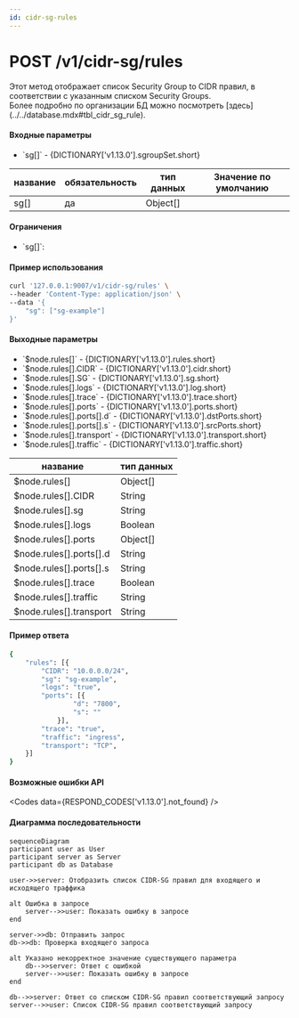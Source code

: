 ```yaml
---
id: cidr-sg-rules
---
```



# POST /v1/cidr-sg/rules

<div className="text-justify">
  Этот метод отображает список Security Group to CIDR правил, в соответствии с указанным списком Security Groups.
</div>

<div className="text-justify">
  Более подробно по организации БД можно посмотреть [здесь](../../database.mdx#tbl_cidr_sg_rule).
</div>

#### Входные параметры

<ul>
  <li>`sg[]` - {DICTIONARY['v1.13.0'].sgroupSet.short}</li>
</ul>

<div className="scrollable-x">
  <table>
    <thead>
      <tr>
        <th rowSpan="2">название</th>
        <th rowSpan="2">обязательность</th>
        <th rowSpan="2">тип данных</th>
        <th rowSpan="2">Значение по умолчанию</th>
      </tr>
    </thead>
    <tbody>
      <tr>
        <td>sg[]</td>
        <td>да</td>
        <td>Object[]</td>
        <td></td>
      </tr>
    </tbody>
  </table>
</div>

<h4 className="custom-heading">Ограничения</h4>

<ul>
  <li>
    `sg[]`:
    <Restrictions data={RESTRICTIONS['v1.13.0'].name} />
  </li>
</ul>

<h4 className="custom-heading">Пример использования</h4>

```bash
curl '127.0.0.1:9007/v1/cidr-sg/rules' \
--header 'Content-Type: application/json' \
--data '{
    "sg": ["sg-example"]
}'
```

<h4 className="custom-heading">Выходные параметры</h4>

<ul>
  <li>`$node.rules[]` - {DICTIONARY['v1.13.0'].rules.short}</li>
  <li>`$node.rules[].CIDR` - {DICTIONARY['v1.13.0'].cidr.short}</li>
  <li>`$node.rules[].SG` - {DICTIONARY['v1.13.0'].sg.short}</li>
  <li>`$node.rules[].logs` - {DICTIONARY['v1.13.0'].log.short}</li>
  <li>`$node.rules[].trace` - {DICTIONARY['v1.13.0'].trace.short}</li>
  <li>`$node.rules[].ports` - {DICTIONARY['v1.13.0'].ports.short}</li>
  <li>`$node.rules[].ports[].d` - {DICTIONARY['v1.13.0'].dstPorts.short}</li>
  <li>`$node.rules[].ports[].s` - {DICTIONARY['v1.13.0'].srcPorts.short}</li>
  <li>`$node.rules[].transport` - {DICTIONARY['v1.13.0'].transport.short}</li>
  <li>`$node.rules[].traffic` - {DICTIONARY['v1.13.0'].traffic.short}</li>
</ul>

<div className="scrollable-x">
  <table>
    <thead>
      <tr>
        <th>название</th>
        <th>тип данных</th>
      </tr>
    </thead>
    <tbody>
      <tr>
        <td>$node.rules[]</td>
        <td>Object[]</td>
      </tr>
      <tr>
        <td>$node.rules[].CIDR</td>
        <td>String</td>
      </tr>
      <tr>
        <td>$node.rules[].sg</td>
        <td>String</td>
      </tr>
      <tr>
        <td>$node.rules[].logs</td>
        <td>Boolean</td>
      </tr>
      <tr>
        <td>$node.rules[].ports</td>
        <td>Object[]</td>
      </tr>
      <tr>
        <td>$node.rules[].ports[].d</td>
        <td>String</td>
      </tr>
      <tr>
        <td>$node.rules[].ports[].s</td>
        <td>String</td>
      </tr>
      <tr>
        <td>$node.rules[].trace</td>
        <td>Boolean</td>
      </tr>
      <tr>
        <td>$node.rules[].traffic</td>
        <td>String</td>
      </tr>
      <tr>
        <td>$node.rules[].transport</td>
        <td>String</td>
      </tr>
    </tbody>
  </table>
</div>

<h4 className="custom-heading">Пример ответа</h4>

```bash
{
    "rules": [{
        "CIDR": "10.0.0.0/24",
        "sg": "sg-example",
        "logs": "true",
        "ports": [{
                "d": "7800",
                "s": ""
            }],
        "trace": "true",
        "traffic": "ingress",
        "transport": "TCP",
    }]
}
```

<h4 className="custom-heading">Возможные ошибки API</h4>

<Codes data={RESPOND_CODES['v1.13.0'].not_found} />

<h4 className="custom-heading">Диаграмма последовательности</h4>

<FancyboxDiagram>

```mermaid
sequenceDiagram
participant user as User
participant server as Server
participant db as Database

user->>server: Отобразить список CIDR-SG правил для входящего и исходящего траффика

alt Ошибка в запросе
    server-->>user: Показать ошибку в запросе
end

server->>db: Отправить запрос
db->>db: Проверка входящего запроса

alt Указано некорректное значение существующего параметра
    db-->>server: Ответ с ошибкой
    server-->>user: Показать ошибку в запросе
end

db-->>server: Ответ со списком CIDR-SG правил соответствующий запросу
server-->>user: Список CIDR-SG правил соответствующий запросу
```

</FancyboxDiagram>

